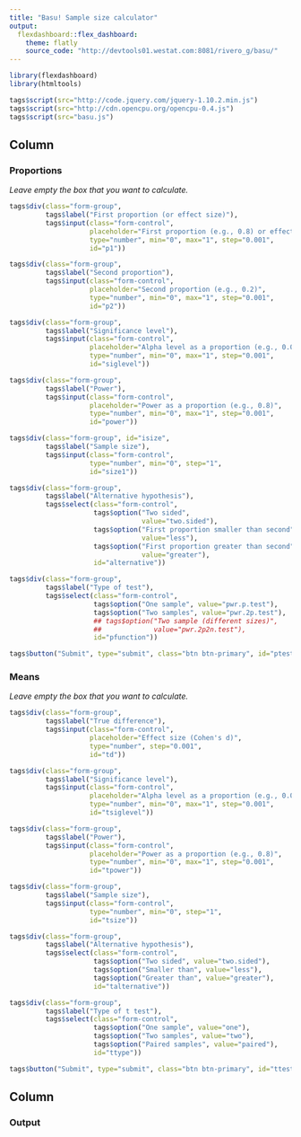 ```yaml
---
title: "Basu! Sample size calculator"
output: 
  flexdashboard::flex_dashboard:
    theme: flatly
    source_code: "http://devtools01.westat.com:8081/rivero_g/basu/"
---
```


```r
library(flexdashboard)
library(htmltools)

tags$script(src="http://code.jquery.com/jquery-1.10.2.min.js")
tags$script(src="http://cdn.opencpu.org/opencpu-0.4.js")
tags$script(src="basu.js")
```

Column {.tabset}
-------------------------------------

### Proportions

<p><em>Leave empty the box that you want to calculate.</em></p>

```r
tags$div(class="form-group",
         tags$label("First proportion (or effect size)"),
         tags$input(class="form-control",
                    placeholder="First proportion (e.g., 0.8) or effect size",
                    type="number", min="0", max="1", step="0.001",
                    id="p1"))

tags$div(class="form-group",
         tags$label("Second proportion"),
         tags$input(class="form-control",
                    placeholder="Second proportion (e.g., 0.2)",
                    type="number", min="0", max="1", step="0.001",
                    id="p2"))

tags$div(class="form-group",
         tags$label("Significance level"),
         tags$input(class="form-control",
                    placeholder="Alpha level as a proportion (e.g., 0.05)",
                    type="number", min="0", max="1", step="0.001",
                    id="siglevel"))

tags$div(class="form-group", 
         tags$label("Power"),
         tags$input(class="form-control",
                    placeholder="Power as a proportion (e.g., 0.8)",
                    type="number", min="0", max="1", step="0.001",
                    id="power"))

tags$div(class="form-group", id="isize",
         tags$label("Sample size"),
         tags$input(class="form-control", 
                    type="number", min="0", step="1",
                    id="size1"))

tags$div(class="form-group",
         tags$label("Alternative hypothesis"),
         tags$select(class="form-control",                     
                     tags$option("Two sided",
                                 value="two.sided"),
                     tags$option("First proportion smaller than second",
                                 value="less"),
                     tags$option("First proportion greater than second",
                                 value="greater"),
                     id="alternative"))

tags$div(class="form-group",
         tags$label("Type of test"),
         tags$select(class="form-control",
                     tags$option("One sample", value="pwr.p.test"),
                     tags$option("Two samples", value="pwr.2p.test"),
                     ## tags$option("Two sample (different sizes)",
                     ##             value="pwr.2p2n.test"),                     
                     id="pfunction"))

tags$button("Submit", type="submit", class="btn btn-primary", id="ptest")
```

### Means

<p><em>Leave empty the box that you want to calculate.</em></p>

```r
tags$div(class="form-group",
         tags$label("True difference"),
         tags$input(class="form-control",
                    placeholder="Effect size (Cohen's d)",
                    type="number", step="0.001",
                    id="td"))

tags$div(class="form-group",
         tags$label("Significance level"),
         tags$input(class="form-control",
                    placeholder="Alpha level as a proportion (e.g., 0.05)",
                    type="number", min="0", max="1", step="0.001",
                    id="tsiglevel"))

tags$div(class="form-group",
         tags$label("Power"),
         tags$input(class="form-control",
                    placeholder="Power as a proportion (e.g., 0.8)",
                    type="number", min="0", max="1", step="0.001",
                    id="tpower"))

tags$div(class="form-group",
         tags$label("Sample size"),
         tags$input(class="form-control", 
                    type="number", min="0", step="1",
                    id="tsize"))

tags$div(class="form-group",
         tags$label("Alternative hypothesis"),
         tags$select(class="form-control",
                     tags$option("Two sided", value="two.sided"),
                     tags$option("Smaller than", value="less"),
                     tags$option("Greater than", value="greater"),
                     id="talternative"))

tags$div(class="form-group",
         tags$label("Type of t test"),
         tags$select(class="form-control",
                     tags$option("One sample", value="one"),
                     tags$option("Two samples", value="two"),
                     tags$option("Paired samples", value="paired"),
                     id="ttype"))

tags$button("Submit", type="submit", class="btn btn-primary", id="ttest")
```

Column 
-------------------------------------

### Output

<table id="basuoutput">
<tbody>
</tbody>
</table> 

